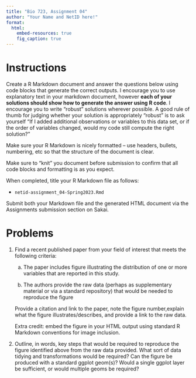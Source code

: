 ```yaml
---
title: "Bio 723, Assignment 04"
author: "Your Name and NetID here!"
format: 
  html:
    embed-resources: true
    fig_caption: true
---
```


# Instructions

Create a R Markdown document and answer the questions below using code blocks that generate the correct outputs. I encourage you to use explanatory text in your markdown document, however **each of your solutions should show how to generate the answer using R code**. I encourage you to write "robust" solutions wherever possible. A good rule of thumb for judging whether your solution is appropriately "robust" is to ask yourself "If I added additional observations or variables to this data set, or if the order of variables changed, would my code still compute the right solution?"

Make sure your R Markdown is nicely formatted -- use headers, bullets, numbering, etc so that the structure of the document is clear.

Make sure to "knit" you document before submission to confirm that all code blocks and formatting is as you expect.

When completed, title your R Markdown file as follows:

-   `netid-assignment_04-Spring2023.Rmd`

Submit both your Markdown file and the generated HTML document via the Assignments submission section on Sakai.

# Problems

1. Find a recent published paper from your field of interest that meets the following criteria:

   a. The paper includes figure illustrating the distribution of one or more variables that are reported in this study.
  
   a. The authors provide the raw data (perhaps as supplementary material or via a standard repository) that would be needed to reproduce the figure
   
   Provide a citation and link to the paper, note the figure number,explain what the figure illustrates/describes, and provide a link to the raw data.
   
   Extra credit: embed the figure in your HTML output using standard R Markdown conventions for image inclusion.
  
   
2. Outline, in words, key steps that would be required to reproduce the figure identified above from the raw data provided.  What sort of data tidying and transformations would be required?  Can the figure be produced with a standard ggplot geom(s)? Would a single ggplot layer be sufficient, or would multiple geoms be required?


